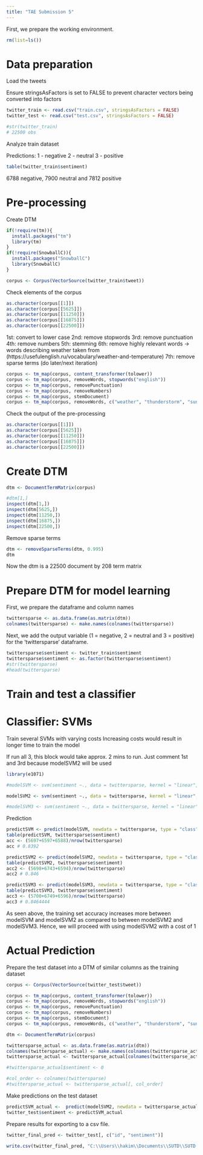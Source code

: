 ```yaml
---
title: "TAE Submission 5"
---
```



First, we prepare the working environment.
```r
rm(list=ls())
```

# Data preparation

Load the tweets

Ensure stringsAsFactors is set to FALSE to prevent character vectors being converted into factors
```r
twitter_train <- read.csv("train.csv", stringsAsFactors = FALSE)
twitter_test <- read.csv("test.csv", stringsAsFactors = FALSE)

#str(twitter_train)
# 22500 obs
```

Analyze train dataset

Predictions:
1 - negative
2 - neutral
3 - positive

```r
table(twitter_train$sentiment)
```
6788 negative, 7900 neutral and 7812 positive

# Pre-processing

Create DTM

```r
if(!require(tm)){
  install.packages("tm")
  library(tm)
}
if(!require(SnowballC)){
  install.packages("SnowballC")
  library(SnowballC)
}

corpus <- Corpus(VectorSource(twitter_train$tweet))
```

Check elements of the corpus

```r
as.character(corpus[[1]])
as.character(corpus[[5625]])
as.character(corpus[[11250]])
as.character(corpus[[16875]])
as.character(corpus[[22500]])
```

1st: convert to lower case
2nd: remove stopwords
3rd: remove punctuation
4th: remove numbers
5th: stemming
6th: remove highly relevant words -> words describing weather taken from (https://usefulenglish.ru/vocabulary/weather-and-temperature)
7th: remove sparse terms (do later/next iteration)

```r
corpus <- tm_map(corpus, content_transformer(tolower))
corpus <- tm_map(corpus, removeWords, stopwords("english"))
corpus <- tm_map(corpus, removePunctuation)
corpus <- tm_map(corpus, removeNumbers)
corpus <- tm_map(corpus, stemDocument)
corpus <- tm_map(corpus, removeWords, c("weather", "thunderstorm", "sun", "rain", "cloud", "wet", "humid", "rain", "wind", "fog", "storm", "dry", "arid", "frigid", "breeze",  "cold", "hot", "warm", "overcast", "dark", "hail", "sky", "cool", "snow", "freeze", "clear", "summer", "thunder", "spring", "flood"))
```

Check the output of the pre-processing

```r
as.character(corpus[[1]])
as.character(corpus[[5625]])
as.character(corpus[[11250]])
as.character(corpus[[16875]])
as.character(corpus[[22500]])
```

# Create DTM

```r
dtm <- DocumentTermMatrix(corpus)
```


```r
#dtm[1,]
inspect(dtm[1,])
inspect(dtm[5625,])
inspect(dtm[11250,])
inspect(dtm[16875,])
inspect(dtm[22500,])
```

Remove sparse terms

```r
dtm <- removeSparseTerms(dtm, 0.995)
dtm
```

Now the dtm is a 22500 document by 208 term matrix

# Prepare DTM for model learning

First, we prepare the dataframe and column names

```r
twittersparse <- as.data.frame(as.matrix(dtm))
colnames(twittersparse) <- make.names(colnames(twittersparse))
```

Next, we add the output variable (1 = negative, 2 = neutral and 3 = positive) for the 'twittersparse' dataframe.

```r
twittersparse$sentiment <- twitter_train$sentiment
twittersparse$sentiment <- as.factor(twittersparse$sentiment)
#str(twittersparse)
#head(twittersparse)
```

# Train and test a classifier
# Classifier: SVMs

Train several SVMs with varying costs
Increasing costs would result in longer time to train the model

If run all 3, this block would take approx. 2 mins to run. Just comment 1st and 3rd because modelSVM2 will be used

```r
library(e1071)

#modelSVM <- svm(sentiment ~., data = twittersparse, kernel = "linear", cost = 0.1, scale = FALSE)

modelSVM2 <- svm(sentiment ~., data = twittersparse, kernel = "linear", cost = 1, scale = FALSE)

#modelSVM3 <- svm(sentiment ~., data = twittersparse, kernel = "linear", cost = 10, scale = FALSE)
```

Prediction

```r
predictSVM <- predict(modelSVM, newdata = twittersparse, type = "class")
table(predictSVM, twittersparse$sentiment)
acc <- (5697+6597+6588)/nrow(twittersparse)
acc # 0.8392

predictSVM2 <- predict(modelSVM2, newdata = twittersparse, type = "class")
table(predictSVM2, twittersparse$sentiment)
acc2 <- (5698+6743+6594)/nrow(twittersparse)
acc2 # 0.846

predictSVM3 <- predict(modelSVM3, newdata = twittersparse, type = "class")
table(predictSVM3, twittersparse$sentiment)
acc3 <- (5700+6749+6596)/nrow(twittersparse)
acc3 # 0.8464444
``` 

As seen above, the training set accuracy increases more between modelSVM and modelSVM2 as compared to between modelSVM2 and modelSVM3. Hence, we will proceed with using modelSVM2 with a cost of 1

# Actual Prediction

Prepare the test dataset into a DTM of similar columns as the training dataset

```r
corpus <- Corpus(VectorSource(twitter_test$tweet))

corpus <- tm_map(corpus, content_transformer(tolower))
corpus <- tm_map(corpus, removeWords, stopwords("english"))
corpus <- tm_map(corpus, removePunctuation)
corpus <- tm_map(corpus, removeNumbers)
corpus <- tm_map(corpus, stemDocument)
corpus <- tm_map(corpus, removeWords, c("weather", "thunderstorm", "sun", "rain", "cloud", "wet", "humid", "rain", "wind", "fog", "storm", "dry", "arid", "frigid", "breeze",  "cold", "hot", "warm", "overcast", "dark", "hail", "sky", "cool", "snow", "freeze", "clear", "summer", "thunder", "spring", "flood"))

dtm <- DocumentTermMatrix(corpus)

twittersparse_actual <- as.data.frame(as.matrix(dtm))
colnames(twittersparse_actual) <- make.names(colnames(twittersparse_actual))
twittersparse_actual <- twittersparse_actual[colnames(twittersparse_actual) %in% colnames(twittersparse)]

#twittersparse_actual$sentiment <- 0

#col_order <- colnames(twittersparse)
#twittersparse_actual <- twittersparse_actual[, col_order]
```

Make predictions on the test dataset

```r
predictSVM_actual <-  predict(modelSVM2, newdata = twittersparse_actual, type = "class")
twitter_test$sentiment <- predictSVM_actual
```

Prepare results for exporting to a csv file.

```r
twitter_final_pred <- twitter_test[, c("id", "sentiment")]

write.csv(twitter_final_pred, "C:\\Users\\hakim\\Documents\\SUTD\\SUTD Term 6\\TAE\\Competition\\Submission_5.csv", row.names = FALSE)
```

